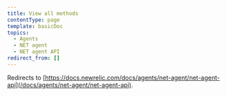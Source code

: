 ```yaml
---
title: View all methods
contentType: page
template: basicDoc
topics:
  - Agents
  - NET agent
  - NET agent API
redirect_from: []
---
```


Redirects to [https://docs.newrelic.com/docs/agents/net-agent/net-agent-api](/docs/agents/net-agent/net-agent-api).
